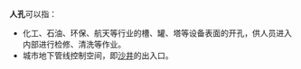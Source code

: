 '''人孔'''可以指：

* 化工、石油、环保、航天等行业的槽、罐、塔等设备表面的开孔，供人员进入内部进行检修、清洗等作业。
* 城市地下管线控制空间，即[[沙井|沙井]]的出入口。

{{消歧义|cat=二字消歧義}}